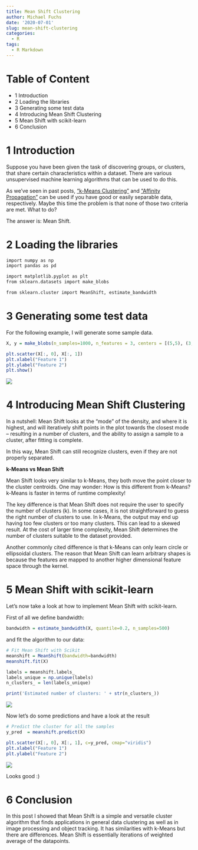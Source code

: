 ```yaml
---
title: Mean Shift Clustering
author: Michael Fuchs
date: '2020-07-01'
slug: mean-shift-clustering
categories:
  - R
tags:
  - R Markdown
---
```



# Table of Content

+ 1 Introduction
+ 2 Loading the libraries
+ 3 Generating some test data
+ 4 Introducing Mean Shift Clustering
+ 5 Mean Shift with scikit-learn
+ 6 Conclusion


# 1 Introduction

Suppose you have been given the task of discovering groups, or clusters, that share certain characteristics within a dataset. There are various unsupervised machine learning algorithms that can be used to do this. 


As we’ve seen in past posts, ["k-Means Clustering"](https://michael-fuchs-python.netlify.app/2020/05/19/k-means-clustering/) and ["Affinity Propagation"](https://michael-fuchs-python.netlify.app/2020/06/29/affinity-propagation/) can be used if you have good or easily separable data, respectively.
Maybe this time the problem is that none of those two criteria are met. What to do?

The answer is: Mean Shift.


# 2 Loading the libraries


```r
import numpy as np
import pandas as pd

import matplotlib.pyplot as plt
from sklearn.datasets import make_blobs

from sklearn.cluster import MeanShift, estimate_bandwidth
```


# 3 Generating some test data


For the following example, I will generate some sample data.

```r
X, y = make_blobs(n_samples=1000, n_features = 3, centers = [(5,5), (3,3), (1,1)], cluster_std = 0.30)

plt.scatter(X[:, 0], X[:, 1])
plt.xlabel("Feature 1")
plt.ylabel("Feature 2")
plt.show()
```

![](/post/2020-07-01-mean-shift-clustering_files/p51p1.png)


# 4 Introducing Mean Shift Clustering

In a nutshell:
Mean Shift looks at the “mode” of the density, and where it is highest, and will iteratively shift points in the plot towards the closest mode – resulting in a number of clusters, and the ability to assign a sample to a cluster, after fitting is complete.

In this way, Mean Shift can still recognize clusters, even if they are not properly separated.


**k-Means vs Mean Shift**

Mean Shift looks very similar to k-Means, they both move the point closer to the cluster centroids. 
One may wonder: How is this different from k-Means? k-Means is faster in terms of runtime complexity!

The key difference is that Mean Shift does not require the user to specify the number of clusters (k). 
In some cases, it is not straightforward to guess the right number of clusters to use. 
In k-Means, the output may end up having too few clusters or too many clusters. This can lead to a skewed result. 
At the cost of larger time complexity, Mean Shift determines the number of clusters suitable to the dataset provided.

Another commonly cited difference is that k-Means can only learn circle or ellipsoidal clusters. 
The reason that Mean Shift can learn arbitrary shapes is because the features are mapped to another higher dimensional feature space through the kernel.


# 5 Mean Shift with scikit-learn

Let’s now take a look at how to implement Mean Shift with scikit-learn.

First of all we define bandwidth:

```r
bandwidth = estimate_bandwidth(X, quantile=0.2, n_samples=500)
```

and fit the algorithm to our data:

```r
# Fit Mean Shift with Scikit
meanshift = MeanShift(bandwidth=bandwidth)
meanshift.fit(X)
```

```r
labels = meanshift.labels_
labels_unique = np.unique(labels)
n_clusters_ = len(labels_unique)

print('Estimated number of clusters: ' + str(n_clusters_))
```

![](/post/2020-07-01-mean-shift-clustering_files/p51p2.png)


Now let's do some predictions and have a look at the result

```r
# Predict the cluster for all the samples
y_pred  = meanshift.predict(X)
```

```r
plt.scatter(X[:, 0], X[:, 1], c=y_pred, cmap="viridis")
plt.xlabel("Feature 1")
plt.ylabel("Feature 2")
```

![](/post/2020-07-01-mean-shift-clustering_files/p51p3.png)

Looks good :)



# 6 Conclusion

In this post I showed that Mean Shift is a simple and versatile cluster algorithm that finds applications in general data clustering as well as in image processing and object tracking. It has similarities with k-Means but there are differences. Mean Shift is essentially iterations of weighted average of the datapoints.


